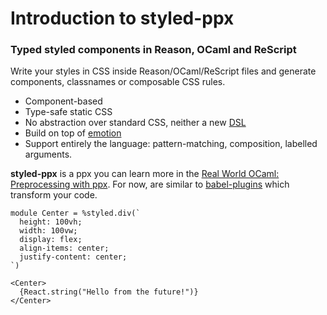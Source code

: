 # Introduction to styled-ppx

### Typed styled components in Reason, OCaml and ReScript

Write your styles in CSS inside Reason/OCaml/ReScript files and generate components, classnames or composable CSS rules.

- Component-based
- Type-safe static CSS
- No abstraction over standard CSS, neither a new [DSL](https://en.wikipedia.org/wiki/Domain-specific_language)
- Build on top of [emotion](https://emotion.sh)
- Support entirely the language: pattern-matching, composition, labelled arguments.

**styled-ppx** is a ppx you can learn more in the [Real World OCaml: Preprocessing with ppx](https://dev.realworldocaml.org/ppx.html). For now, are similar to [babel-plugins](https://babeljs.io/docs/en/plugins/) which transform your code.

```rescript
module Center = %styled.div(`
  height: 100vh;
  width: 100vw;
  display: flex;
  align-items: center;
  justify-content: center;
`)

<Center>
  {React.string("Hello from the future!")}
</Center>
```
